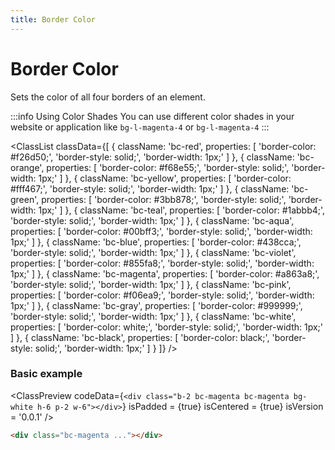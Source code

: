 ```yaml
---
title: Border Color
---
```



# Border Color

Sets the color of all four borders of an element.

:::info Using Color Shades
You can use different color shades in your website or application like `bg-l-magenta-4` or `bg-l-magenta-4`
:::

<ClassList
  classData={[
    {
      className: 'bc-red',
      properties: [
        'border-color: #f26d50;',
        'border-style: solid;',
        'border-width: 1px;'
      ]
    },
    {
      className: 'bc-orange',
      properties: [
        'border-color: #f68e55;',
        'border-style: solid;',
        'border-width: 1px;'
      ]
    },
    {
      className: 'bc-yellow',
      properties: [
        'border-color: #fff467;',
        'border-style: solid;',
        'border-width: 1px;'
      ]
    },
    {
      className: 'bc-green',
      properties: [
        'border-color: #3bb878;',
        'border-style: solid;',
        'border-width: 1px;'
      ]
    },
    {
      className: 'bc-teal',
      properties: [
        'border-color: #1abbb4;',
        'border-style: solid;',
        'border-width: 1px;'
      ]
    },
    {
      className: 'bc-aqua',
      properties: [
        'border-color: #00bff3;',
        'border-style: solid;',
        'border-width: 1px;'
      ]
    },
    {
      className: 'bc-blue',
      properties: [
        'border-color: #438cca;',
        'border-style: solid;',
        'border-width: 1px;'
      ]
    },
    {
      className: 'bc-violet',
      properties: [
        'border-color: #855fa8;',
        'border-style: solid;',
        'border-width: 1px;'
      ]
    },
    {
      className: 'bc-magenta',
      properties: [
        'border-color: #a863a8;',
        'border-style: solid;',
        'border-width: 1px;'
      ]
    },
    {
      className: 'bc-pink',
      properties: [
        'border-color: #f06ea9;',
        'border-style: solid;',
        'border-width: 1px;'
      ]
    },
    {
      className: 'bc-gray',
      properties: [
        'border-color: #999999;',
        'border-style: solid;',
        'border-width: 1px;'
      ]
    },
    {
      className: 'bc-white',
      properties: [
        'border-color: white;',
        'border-style: solid;',
        'border-width: 1px;'
      ]
    },
    {
      className: 'bc-black',
      properties: [
        'border-color: black;',
        'border-style: solid;',
        'border-width: 1px;'
      ]
    }
  ]}
/>

### Basic example

<ClassPreview
  codeData={`
    <div class="b-2 bc-magenta bc-magenta bg-white h-6 p-2 w-6"></div>
  `}
  isPadded = {true}
  isCentered = {true}
  isVersion = '0.0.1'
/>

```html
<div class="bc-magenta ..."></div>
```